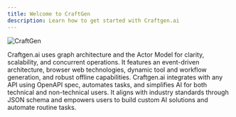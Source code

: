 ```yaml
---
title: Welcome to CraftGen 
description: Learn how to get started with Craftgen.ai
---
```


![CraftGen](/images/demo-cover.jpg)

Craftgen.ai uses graph architecture and the Actor Model for clarity, scalability, and concurrent operations. It features an event-driven architecture, browser web technologies, dynamic tool and workflow generation, and robust offline capabilities. Craftgen.ai integrates with any API using OpenAPI spec, automates tasks, and simplifies AI for both technical and non-technical users. It aligns with industry standards through JSON schema and empowers users to build custom AI solutions and automate routine tasks.
